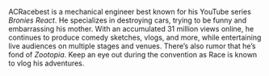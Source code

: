 ACRacebest is a mechanical engineer best known for his YouTube series _Bronies React_. He specializes in destroying cars, trying to be funny and embarrassing his mother. With an accumulated 31 million views online, he continues to produce comedy sketches, vlogs, and more, while entertaining live audiences on multiple stages and venues. There’s also rumor that he’s fond of _Zootopia_. Keep an eye out during the convention as Race is known to vlog his adventures.
